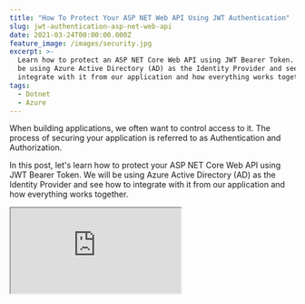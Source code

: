 ```yaml
---
title: "How To Protect Your ASP NET Web API Using JWT Authentication"
slug: jwt-authentication-asp-net-web-api
date: 2021-03-24T00:00:00.000Z
feature_image: /images/security.jpg
excerpt: >-
  Learn how to protect an ASP NET Core Web API using JWT Bearer Token. We will
  be using Azure Active Directory (AD) as the Identity Provider and see how to
  integrate with it from our application and how everything works together.
tags:
  - Dotnet
  - Azure
---
```

When building applications, we often want to control access to it. The process of securing your application is referred to as Authentication and Authorization.

In this post, let's learn how to protect your ASP NET Core Web API using JWT Bearer Token. We will be using Azure Active Directory (AD) as the Identity Provider and see how to integrate with it from our application and how everything works together.

<iframe src="https://www.youtube.com/embed/YGUgmWd9xaw" />

To get started, let's create an ASP NET Web API application from the default template. If you are using the [dotnet CLI](https://docs.microsoft.com/en-us/dotnet/core/tools/), you can use `dotnet new webapi` command to create a new Web API application.

It will create an API application with a default _WeatherForecast_ Controller that returns some hardcoded data. It also comes with [Swagger Endpoint](https://www.youtube.com/watch?v=3UlCaK9iJaI) setup

The API endpoint and the application is by default available to all users. If you deploy this application to a website anyone who has the URL to the application can access the API and retrieve the data.

## Authentication and Authorization

We need to protect this API endpoint so that only specific users can use this API. These could be anyone within your company or maybe even further restricted to a specific group of people.

To achieve this, we need to make sure only authenticated users can access the API. Any time we talk about Authentication, we most likely speak about Authorization as well. So what is the difference between these two?

> _Authentication is the process of proving that you are who you say you are._
> _Authorization is the act of granting an authenticated party permission to do something._

For this post to keep things simple, I will only focus on Authentication.

<BlogLink
  href="/blog/dot-net-core-api-and-azure-ad-groups-based-access"
  title=".Net Core Web App and Azure AD Security Groups Role Based Access"
  description="Use Azure AD groups to enable/disable functionality for your users based on their Roles."
  authorImage="/images/favicon.ico"
  authorName="Rahul Nath"
  authorTitle="Rahul Pulikkot Nath"
  featureImage="/images/azure_ad_Groups.png"
/>

### Real-World Analogy

We come across both Authentication and Authorization a lot in our day-to-day lives. Often in a physical office setting or public places, we use access cards or building passes to access the building or service. In these scenarios, we are authenticating who we say we are to access the building.

In specific scenarios, we might be able to access particular office areas only if we are a manager or an admin. Or certain public services are available simply if you are above 18 years of age.  In these cases, in addition to verifying who you are, you also need to prove that you have valid permissions to be where you are. It might be by showing the date of birth on a driver's license, showing a role mentioned in the id card or even embedded into the access card chip, etc.

In all these cases, office spaces or public buildings can either create and manage their passes or use publicly available identity cards (like driving license, passport, etc.). Even when using their passes, companies can outsource this to companies that specialize in building and maintaining the cards rather than producing themselves.

Similarly, when building an application, depending on your application scenario, you can either manage the username and passwords yourself or use existing public services like Google, Facebook, etc. or outsource it to a third-party provider often referred to as Identity Provider.

[<Figure src="/images/asp_net_core_banner.png)](https://www.youtube.com/playlist?list=PL59L9XrzUa-nqfCHIKazYMFRKapPNI4sP" caption="## Setting Up Identity Provider - Azure Active Directory (AD)" />

In Microsoft Azure world, [Azure Active Directory](https://azure.microsoft.com/en-au/services/active-directory/)(AD) is a centralized Identity Provider in the Cloud. It supports and enables various scenarios like Multi-Factor Authentication (sometimes also called 2FA), Single-Sign on, Conditional access (making sure the user is in a specific location, etc.)

Before we go further into Azure AD, let's get a high-level understanding of the Authentication flow with Azure AD (or any Identity Provider)

In nearly all Authentication and Authorization flows, there are **four parties involved** in the exchange.

-   **Authorization Server** → Responsible for Ensuring user's identity and managing tokens.
-   **Resource Owner** → The end-user
-   **OAuth Client** → Your Application, which the user interacts with.
-   **Resource Server** → The place, application, or API where the data resides.

![](/images/authentication_id_provider_flow.jpg)

There might be multiple applications (referred to as OAuth Client above) that need to interact with the same or different Resource Server. Each of these applications might have different settings specific to its needs.

In Azure AD, we can create [Application Objects](https://docs.microsoft.com/en-us/azure/active-directory/develop/app-objects-and-service-principals#application-object), that can be seen as a one to one definition of our application. Application Objects are created as App Registrations in Azure Portal.

> _An Azure AD application is defined by its one and only application object, which resides in the Azure AD tenant where the application was registered, also known as home tenant_

The Application Object describes three aspects of an application.

-   how the service can issue Tokens
-   Resources the application might need to access
-   Actions that the application can take.

To create an Application Object, head over to the App Registrations section under your Azure Active Directory in the Azure Portal and use the '_**New Registration**_.'

![Azure AD App Registrations in the Portal](/images/azure_ad_app_registration.jpg)

In the following screen, enter the name for your application and select the '_Supported account type_.' If you are unsure which account type to choose, use the 'Help me choose' link to learn more.

Depending on the type of account, you select the [version of the token](https://docs.microsoft.com/en-us/azure/active-directory/develop/scenario-protected-web-api-app-registration?view=aspnetcore-5.0#accepted-token-version) that Azure AD creates will be different. (between v1 and v2). Let's not worry about it too much at the moment and select 'Accounts in this organizational directory only' as the option. (It will create a v1 token). You can read more about the [token versions here](https://docs.microsoft.com/en-us/azure/active-directory/develop/access-tokens#v10-and-v20).

![Azure AD Create a new App Registration](/images/azure_ad_app_new_registration.jpg)

For the Redirect URI, you can leave it blank or give in the URL of your API endpoint (Since an end-user does not log in directly against the API, this can be blank).

Clicking Register will register the AD Application and show the relevant details of the application created.

![Azure AD App Registration Details](/images/azure_ad_app_registration_details.jpg)

The AD application is all set up .let's configure the web app to start using this AD Application for authentication.

## Setting Up Web API To Use Azure AD

The Identity Provider, Azure AD, is only one part of the whole story. It takes out the responsibility of providing and managing the tokens.

Like in our example with the physical office setting and building passes, creating the card is only one part. There is still work in setting up the swipe sensors for the doors, making sure they are set up correctly to allow only people with the correct access level, pointing employees to the proper place to get the card, etc.

These very much exist when building applications and are usually managed with Nuget libraries, npm packages, etc.

Microsoft brings all these services, libraries, and tools under one name - **[The Microsoft Identity Platform.](https://docs.microsoft.com/en-us/azure/active-directory/develop/)**

> _The Microsoft identity platform is an authentication service, open-source libraries, and application management tools._

To start using this in our application, let's add the [Microsoft.Identity.Web](https://www.nuget.org/packages/Microsoft.Identity.Web) NuGet package. To configure Authentication support for our application, let's set it up in the ConfigureServices method.

```json
services.AddMicrosoftIdentityWebApiAuthentication(Configuration);

```

The Configuration Instance is injected into the [Startup.cs class automatically.](https://youtu.be/y7UtOnbUUsg) The functionally internally expects an `AzureAd` configuration section defined with a specific set of values.

To set this up, we can update the `appsettings.json` file with the below details.

```json
"AzureAd": {
    "Instance": "https://login.microsoftonline.com/",
    "ClientId": "",
    "TenantId": "",
    "Audience": ""
  }

```

The _ClientId_ and _TenantId_ is available from the AD application that we created (highlighted in the image above). Copy and paste those to the config file. The _Audience_ value is the same as the ClientId in this instance. This changes based on the token version - the Identity web library defaults to v2 token values. Since ours is a v1 token, we need to set this explicitly.

All we have done now is to configure the application to use the authorization middleware. If we were to run this application now, it still allows any user to use the API.

To restrict access to only authenticated users, let's add a custom middleware check to ensure that the user is authenticated. Under the `Configure` method, let's remove the existing call to `UseAuthorization` (as we are not looking into authorization in this post) and add in the below code to configure Authentication.

The `UseAuthentication` call sets up authentication in the middleware, and the custom `Use` middleware code checks whether the User Identity is authenticated or not.

If not authenticated, it returns a 401 HTTP Status Code along with a response message. If authenticated, it continues with the `next` middleware in the pipeline.

```json
public void Configure(IApplicationBuilder app, IWebHostEnvironment env)
{
   // Other configurations
    app.UseAuthentication();
    app.Use(async (context, next) =>
    {
        if (!context.User.Identity?.IsAuthenticated ?? false)
        {
            context.Response.StatusCode = 401;
            await context.Response.WriteAsync("Not Authenticated");
        }
        else await next();

    });
   // Other configurations
}

```

If we run the application now and navigate to the API endpoint, it will return 401 Unauthorized code.

## Getting Token From Azure AD

To hit the API endpoint successfully, we now need to specify a valid token.

The Microsoft identity platform endpoint for identity-as-a-service implements authentication and authorization with the industry-standard protocols OpenID Connect (OIDC) and OAuth 2.0.

The platform uses OAuth for authorization and OpenID Connect (OIDC) for authentication. OpenID Connect is built on top of OAuth 2.0, so the terminology and flow are similar.

Based on the application scenario, we can use different OAuth flows to acquire the token. You can find a list of application scenarios and the supported [authentication flows here.](https://docs.microsoft.com/en-us/azure/active-directory/develop/authentication-flows-app-scenarios#scenarios-and-supported-authentication-flows)

Since we don't have any UI front-end and to keep things simple and easy, let's use the [Implicit Grant Flow](https://docs.microsoft.com/en-us/azure/active-directory/develop/v2-oauth2-implicit-grant-flow) to get the token.

**Note:** _This is purely for demo purposes, and in a real-world application, you would use the newer authorization code flow or other recommended flows to retrieve the token._

In Azure AD for the registered application, under Authentication tab we need to explicitly enable Access Token for Implicit Flow to be able to get a token. We need to first add a platform configuration using the '_Add a platform_' button.

Below I add a Web platform, specify a Redirect URI and enable the Access token for implicit flow.

![Enable Access token for Implicit flow in Azure App Registration](/images/azure_ad_app_enable_access_token.jpg)

To use the Implicit flow to get the token from Azure AD, we need to request the OAuth2 authorize endpoint. The base URL is available from the Endpoints section (_OAuth 2.0 authorization endpoint (v1)_) under the AD application that we created above.

It needs to be passed a few variables, as shown below. Check [here](https://docs.microsoft.com/en-us/azure/active-directory/develop/v2-oauth2-implicit-grant-flow#getting-access-tokens-silently-in-the-background) if you want to learn more.

```json
https://login.microsoftonline.com/<TENANT ID>/oauth2/authorize?
client_id=<AD APP CLIENT ID>
&response_type=token
&redirect_uri=http%3A%2F%2Flocalhost%3A5000%2F // Redirect URL
&resource=<AD APP CLIENT ID>
&response_mode=fragment
&state=12345
&nonce=678910

```

Fill in the appropriate values for your AD Tenant and the AD Application details in the URL above. I have split it into multiple lines to show it easily here. Remove the line breaks from the URL and navigate to it in the browser.

It will launch the login screen for your Azure AD, and once granted permissions; it will redirect to the `redirect_uri` as specified in the URL above, along with the Bearer token and few other details as shown below.

```json
http://localhost:5000/#access_token=<ACCESS_TOKEN_VALUE>
&token_type=<BEARER TOKEN>
&expires_in=3597
&state=12345
&session_state=b9446bcb-59fe-4ddf-abdc-d7c42996f1af

```

Extract the Bearer token from the URL above, and we can use this to authenticate against our Web API.

Since we cannot use the browser to add in the Bearer token as part of the Authorization header, let's use a tool like [Postman](https://www.postman.com/). (available for free).

We can pass the Bearer token under the Auth section of the request as shown below, and it now successfully returns the data from our API since it is a valid token.

![Pass Bearer Token as part of the Authorization header from Postman to make a successful API request](/images/authentication_postman_request.jpg)

If we modify the token value (by removing or adding a few characters), the API again returns a 401 Unauthorized status code as expected.

## How Web API Verifies Token?

_How is the API verifying the token and making sure it is a valid token?_

To understand this better, let's intercept the calls that the API application makes internally to the Azure AD Identity Provider when it receives a request.

To do this, let's use a tool called [Fiddler](https://www.telerik.com/download/fiddler-everywhere), which is a web debugging proxy.

To configure ASP NET API calls to be routed through Fiddler, let's  add a default proxy to all HTTPClient instances using the below code.

```csharp

HttpClient.DefaultProxy = new WebProxy(new Uri("http://localhost:8866"));

```

It configures the default proxy for any HTTP client instances to the local proxy that Fiddler is listening to by default.

With this configured, if we rerun the application and call the API, we can see three additional calls to _login.microsoftonline.com_ as shown below.

The first call is a discovery call, and the second one does an Open Id configuration call for our AD tenant. It gives the `jwks_uri` attribute, which retrieves all public keys (an array of keys) used by our Azure AD instance now.

![Fiddler capture of the requests made by the API Server to Azure AD, with the call to jwks_uri highlighted and showing the kid property.](/images/jwt_authentication_signature_verification_fiddler.jpg)

The JWT token that we receive has information on the public key used to sign the token. It is available as `kid` property in the header of the token.

If we inspect the token using a tool like [jwt.io](http://jwt.io) or [jwt.ms](http://jwt.ms) we can view this information (as shown in the screenshot below).

![Bearer Token inspected in jwt.io with the kid property highlighted, that is used to match up with the key from jwks_uri.](/images/bearer_token_jwt_io.jpg)

The `keyid` TDK attribute is matched to the correct public key from the call to the `jwks_uri` and used to verify the JWT token signature.

If the signature verification is successful, then the token is considered secure, and all values inside that are valid. If the values are tampered with, then the signature will be invalid, and the API server will reject the token and return a 401 Unauthorized error as before.

Don't forget to remove the ClientProxy that we set on the HttpClient

I hope this helps you understand the basic concepts about Authentication in ASP NET Web API and how it works under the hood. The flows are similar if we use a different Identity Provider instead of Azure, like [Auth0](https://auth0.com/), [IdentityServer](https://duendesoftware.com/), etc.

Have a great time protecting your API's and stay tuned for more articles!

### References

-   [Protected Web API](https://docs.microsoft.com/en-us/azure/active-directory/develop/scenario-protected-web-api-overview?view=aspnetcore-5.0)
-   [Application and service principal objects in Azure Active Directory](https://docs.microsoft.com/en-us/azure/active-directory/develop/app-objects-and-service-principals)
